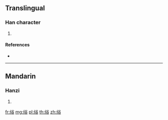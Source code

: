 {{character info/new}}
{{also|綌}}
==Translingual==

===Han character===
{{Han char|rn=120|rad=纟|as=07|sn=10|four=|canj=VMCOR}}

# {{defn|Han|sort=纟07}}

====References====
* {{Han ref|kx=0944.251|hdz=53405.161|uh=7EE4|ud=32484}}

----

==Mandarin==

===Hanzi===
{{cmn-hanzi|tra=綌|pin=[[xì]] ([[xi4]])|wg=hsi<sup>4</sup>}}

# {{defn|lang=cmn|sort=纟07}}

[[fr:绤]]
[[mg:绤]]
[[pl:绤]]
[[th:绤]]
[[zh:绤]]